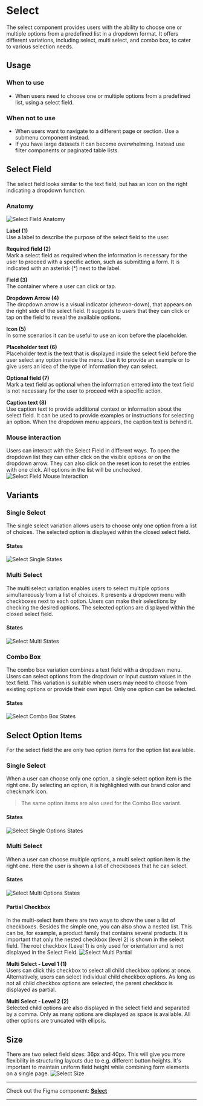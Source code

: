 
<Meta title="SelectStories" />


# Select
The select component provides users with the ability to choose one or multiple options from a predefined list in a dropdown format. It offers different variations, including select, multi select, and combo box, to cater to various selection needs.

## Usage

### When to use
- When users need to choose one or multiple options from a predefined list, using a select field.

### When not to use
- When users want to navigate to a different page or section. Use a submenu component instead.
- If you have large datasets it can become overwhelming. Instead use filter components or paginated table lists.

## Select Field
The select field looks similar to the text field, but has an icon on the right indicating a dropdown function.

### Anatomy
<img src={SelectFieldAnatomy} alt="Select Field Anatomy" />

**Label (1)**\
Use a label to describe the purpose of the select field to the user.


**Required field (2)**\
Mark a select field as required when the information is necessary for the user to proceed with a specific action, such as submitting a form. It is indicated with an asterisk (*) next to the label.


**Field (3)**\
The container where a user can click or tap.


 **Dropdown Arrow (4)**\
The dropdown arrow is a visual indicator (chevron-down), that appears on the right side of the select field. It suggests to users that they can click or tap on the field to reveal the available options. 


**Icon (5)**\
In some scenarios it can be useful to use an icon before the placeholder.


**Placeholder text (6)**\
Placeholder text is the text that is displayed inside the select field before the user select any option inside the menu. Use it to provide an example or to give users an idea of the type of information they can select.


**Optional field (7)**\
Mark a text field as optional when the information entered into the text field is not necessary for the user to proceed with a specific action.


**Caption text (8)**\
Use caption text to provide additional context or information about the select field. It can be used to provide examples or instructions for selecting an option. When the dropdown menu appears, the caption text is behind it.


### Mouse interaction
Users can interact with the Select Field in different ways. To open the dropdown list they can either click on the visible options or on the dropdown arrow. They can also click on the reset icon to reset the entries with one click. All options in the list will be unchecked.
<img src={SelectFieldMouseInteraction} alt="Select Field Mouse Interaction" />

## Variants

### Single Select
The single select variation allows users to choose only one option from a list of choices. The selected option is displayed within the closed select field.

#### States
<img src={SelectSingleStates} alt="Select Single States" />

### Multi Select
The multi select variation enables users to select multiple options simultaneously from a list of choices. It presents a dropdown menu with checkboxes next to each option. Users can make their selections by checking the desired options. The selected options are displayed within the closed select field.

#### States
<img src={SelectMultiStates} alt="Select Multi States" />

### Combo Box
The combo box variation combines a text field with a dropdown menu. Users can select options from the dropdown or input custom values in the text field. This variation is suitable when users may need to choose from existing options or provide their own input. Only one option can be selected.

#### States
<img src={SelectComboBoxStates} alt="Select Combo Box States" />

## Select Option Items
For the select field the are only two option items for the option list available.

### Single Select
When a user can choose only one option, a single select option item is the right one. By selecting an option, it is highlighted with our brand color and checkmark icon.

> The same option items are also used for the Combo Box variant.

#### States
<img src={SelectSingleOptionsStates} alt="Select Single Options States" />

### Multi Select
When a user can choose multiple options, a multi select option item is the right one. Here the user is shown a list of checkboxes that he can select.

#### States
<img src={SelectMultiOptionsStates} alt="Select Multi Options States" />

#### Partial Checkbox
In the multi-select item there are two ways to show the user a list of checkboxes. Besides the simple one, you can also show a nested list. This can be, for example, a product family that contains several products. It is important that only the nested checkbox (level 2) is shown in the select field. The root checkbox (Level 1) is only used for orientation and is not displayed in the Select Field.
<img src={SelectMultiPartial} alt="Select Multi Partial" />

**Multi Select - Level 1 (1)**\
Users can click this checkbox to select all child checkbox options at once. Alternatively, users can select individual child checkbox options. As long as not all child checkbox options are selected, the parent checkbox is displayed as partial.


**Multi Select - Level 2 (2)**\
Selected child options are also displayed in the select field and separated by a comma. Only as many options are displayed as space is available. All other options are truncated with ellipsis.

## Size
There are two select field sizes: 36px and 40px. This will give you more flexibility in structuring layouts due to e.g. different button heights. It's important to maintain uniform field height while combining form elements on a single page.
<img src={SelectSizes} alt="Select Size" />


***
Check out the Figma component: **[Select](https://www.figma.com/file/zPvPwPgb4EsYFXKC2nhzSG/Infineon-DDS-%7C-Main?type=design&node-id=14251-8194&mode=design&t=UQ0Dm7ueLiXMURK1-4)**
***